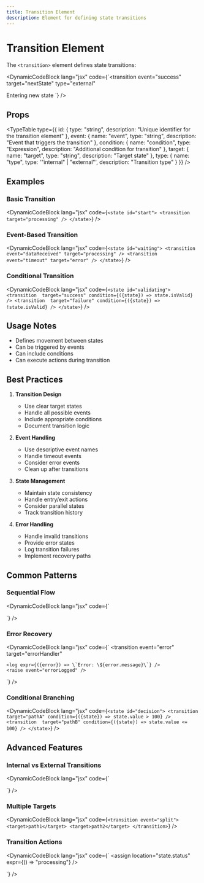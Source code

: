 ```yaml
---
title: Transition Element
description: Element for defining state transitions
---
```



# Transition Element

The `<transition>` element defines state transitions:

<DynamicCodeBlock lang="jsx" code={`<transition 
  event="success"
  target="nextState"
  type="external"
>
  <onEntry>
    <llm>
      <prompt>Entering new state</prompt>
    </llm>
  </onEntry>
</transition>`} />

## Props

<TypeTable type={{
    id: {
      type: "string",
      description: "Unique identifier for the transition element"
    },
    event: {
      name: "event",
      type: "string",
      description: "Event that triggers the transition"
    },
    condition: {
      name: "condition",
      type: "Expression",
      description: "Additional condition for transition"
    },
    target: {
      name: "target",
      type: "string",
      description: "Target state"
    },
    type: {
      name: "type",
      type: '"internal" | "external"',
      description: "Transition type"
    }
  }} />

## Examples

### Basic Transition

<DynamicCodeBlock lang="jsx" code={`<state id="start">
  <transition target="processing" />
</state>`} />

### Event-Based Transition

<DynamicCodeBlock lang="jsx" code={`<state id="waiting">
  <transition 
    event="dataReceived"
    target="processing"
  />
  <transition 
    event="timeout"
    target="error"
  />
</state>`} />

### Conditional Transition

<DynamicCodeBlock lang="jsx" code={`<state id="validating">
  <transition 
    target="success"
    condition={({state}) => state.isValid}
  />
  <transition 
    target="failure"
    condition={({state}) => !state.isValid}
  />
</state>`} />

## Usage Notes

- Defines movement between states
- Can be triggered by events
- Can include conditions
- Can execute actions during transition

## Best Practices

1. **Transition Design**
   - Use clear target states
   - Handle all possible events
   - Include appropriate conditions
   - Document transition logic

2. **Event Handling**
   - Use descriptive event names
   - Handle timeout events
   - Consider error events
   - Clean up after transitions

3. **State Management**
   - Maintain state consistency
   - Handle entry/exit actions
   - Consider parallel states
   - Track transition history

4. **Error Handling**
   - Handle invalid transitions
   - Provide error states
   - Log transition failures
   - Implement recovery paths

## Common Patterns

### Sequential Flow

<DynamicCodeBlock lang="jsx" code={`<state id="step1">
  <transition 
    event="complete"
    target="step2"
  />
</state>

<state id="step2">
  <transition 
    event="complete"
    target="step3"
  />
</state>`} />

### Error Recovery

<DynamicCodeBlock lang="jsx" code={`<state id="processing">
  <transition 
    event="error"
    target="errorHandler"
  >
    <log expr={({error}) => \`Error: \${error.message}\`} />
    <raise event="errorLogged" />
  </transition>
</state>`} />

### Conditional Branching

<DynamicCodeBlock lang="jsx" code={`<state id="decision">
  <transition 
    target="pathA"
    condition={({state}) => state.value > 100}
  />
  <transition 
    target="pathB"
    condition={({state}) => state.value <= 100}
  />
</state>`} />

## Advanced Features

### Internal vs External Transitions

<DynamicCodeBlock lang="jsx" code={`<!-- External transition (default) -->
<transition 
  event="update"
  target="processing"
  type="external"
/>

<!-- Internal transition -->
<transition 
  event="update"
  target="processing"
  type="internal"
/>`} />

### Multiple Targets

<DynamicCodeBlock lang="jsx" code={`<transition event="split">
  <target>path1</target>
  <target>path2</target>
</transition>`} />

### Transition Actions

<DynamicCodeBlock lang="jsx" code={`<transition event="process">
  <assign location="state.status" expr={() => "processing"} />
  <log expr="Starting process" />
  <script>
    initializeProcess();
  </script>
</transition>`} />
